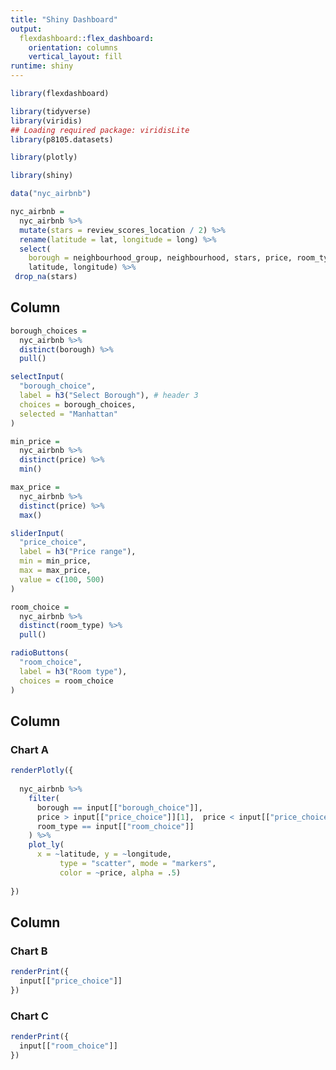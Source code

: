 ```yaml
---
title: "Shiny Dashboard"
output: 
  flexdashboard::flex_dashboard:
    orientation: columns
    vertical_layout: fill
runtime: shiny
---
```


```r
library(flexdashboard)

library(tidyverse)
library(viridis)
## Loading required package: viridisLite
library(p8105.datasets)

library(plotly)

library(shiny)
```

```r
data("nyc_airbnb")

nyc_airbnb = 
  nyc_airbnb %>% 
  mutate(stars = review_scores_location / 2) %>%
  rename(latitude = lat, longitude = long) %>%
  select(
    borough = neighbourhood_group, neighbourhood, stars, price, room_type,
    latitude, longitude) %>%
 drop_na(stars)
```


Column {.sidebar}
-----------------------------------------------------------------------

```r
borough_choices =
  nyc_airbnb %>% 
  distinct(borough) %>% 
  pull()

selectInput(
  "borough_choice",
  label = h3("Select Borough"), # header 3
  choices = borough_choices,
  selected = "Manhattan"
)

min_price = 
  nyc_airbnb %>% 
  distinct(price) %>% 
  min()

max_price = 
  nyc_airbnb %>% 
  distinct(price) %>% 
  max()

sliderInput(
  "price_choice",
  label = h3("Price range"),
  min = min_price,
  max = max_price,
  value = c(100, 500)
)

room_choice = 
  nyc_airbnb %>% 
  distinct(room_type) %>% 
  pull()

radioButtons(
  "room_choice",
  label = h3("Room type"),
  choices = room_choice
)
```

Column {data-width=650}
-----------------------------------------------------------------------

### Chart A

```r
renderPlotly({
  
  nyc_airbnb %>% 
    filter(
      borough == input[["borough_choice"]],
      price > input[["price_choice"]][1],  price < input[["price_choice"]][2],
      room_type == input[["room_choice"]]
    ) %>% 
    plot_ly(
      x = ~latitude, y = ~longitude,
           type = "scatter", mode = "markers",
           color = ~price, alpha = .5)
  
})
```

Column {data-width=350}
-----------------------------------------------------------------------

### Chart B

```r
renderPrint({
  input[["price_choice"]]
})
```

### Chart C

```r
renderPrint({
  input[["room_choice"]]
})
```

